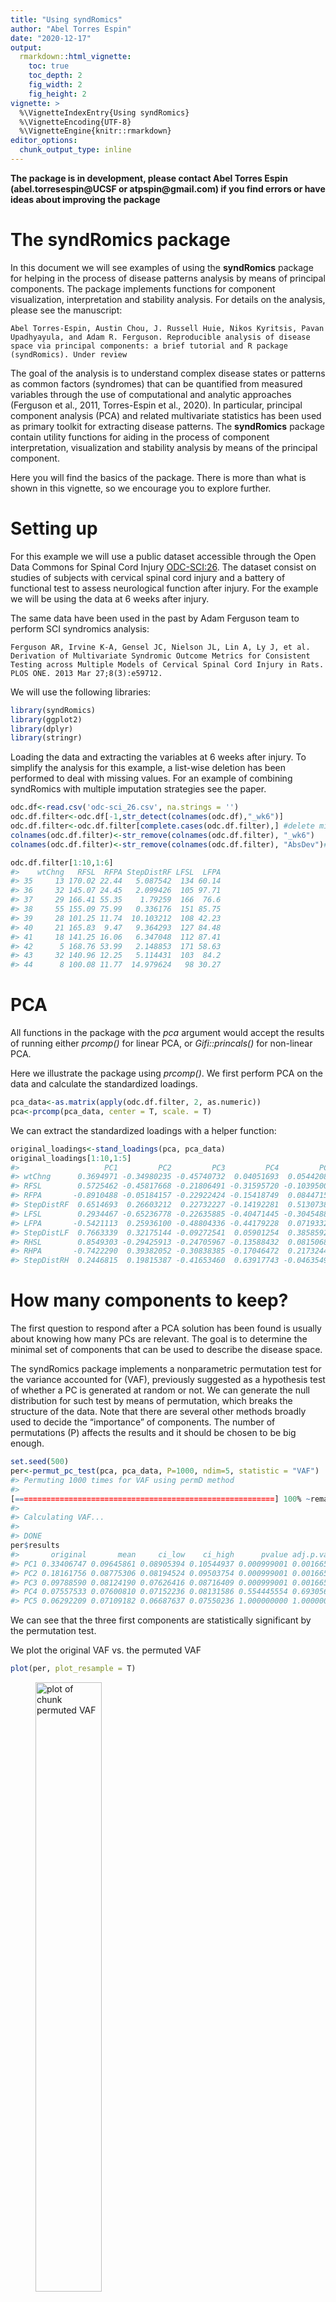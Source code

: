 ```yaml
---
title: "Using syndRomics"
author: "Abel Torres Espin"
date: "2020-12-17"
output: 
  rmarkdown::html_vignette:
    toc: true
    toc_depth: 2
    fig_width: 2
    fig_height: 2
vignette: >
  %\VignetteIndexEntry{Using syndRomics}
  %\VignetteEncoding{UTF-8}
  %\VignetteEngine{knitr::rmarkdown}
editor_options: 
  chunk_output_type: inline
---
```




**The package is in development, please contact Abel Torres Espin (abel.torresespin@UCSF or atpspin@gmail.com) if you find errors or have ideas about improving the package**

# The syndRomics package

In this document we will see examples of using the **syndRomics** package for helping in the process of disease patterns analysis by means of principal components. The package implements functions for component visualization, interpretation and stability analysis. For details on the analysis, please see the manuscript:

    Abel Torres-Espin, Austin Chou, J. Russell Huie, Nikos Kyritsis, Pavan Upadhyayula, and Adam R. Ferguson. Reproducible analysis of disease space via principal components: a brief tutorial and R package (syndRomics). Under review


The goal of the analysis is to understand complex disease states or patterns as common factors (syndromes) that can be quantified from measured variables through the use of computational and analytic approaches (Ferguson et al., 2011, Torres-Espin et al., 2020). In particular, principal component analysis (PCA) and related multivariate statistics has been used as primary toolkit for extracting disease patterns. The **syndRomics** package contain utility functions for aiding in the process of component interpretation, visualization and stability analysis by means of the principal component.

Here you will find the basics of the package. There is more than what is shown in this vignette, so we encourage you to explore further.

# Setting up

For this example we will use a public dataset accessible through the Open Data Commons for Spinal Cord Injury [ODC-SCI:26](DOI:10.7295/W9T72FMZ). The dataset consist on studies of subjects with cervical spinal cord injury and a battery of functional test to assess neurological function after injury. For the example we will be using the data at 6 weeks after injury.

The same data have been used in the past by Adam Ferguson team to perform SCI syndromics analysis:

    Ferguson AR, Irvine K-A, Gensel JC, Nielson JL, Lin A, Ly J, et al. Derivation of Multivariate Syndromic Outcome Metrics for Consistent Testing across Multiple Models of Cervical Spinal Cord Injury in Rats. PLOS ONE. 2013 Mar 27;8(3):e59712.

We will use the following libraries:

```r
library(syndRomics)
library(ggplot2)
library(dplyr)
library(stringr)
```

Loading the data and extracting the variables at 6 weeks after injury. To simplify
the analysis for this example, a list-wise deletion has been performed to deal with missing values. For an example of combining syndRomics with multiple imputation strategies see the paper.


```r
odc.df<-read.csv('odc-sci_26.csv', na.strings = '')
odc.df.filter<-odc.df[-1,str_detect(colnames(odc.df),"_wk6")]
odc.df.filter<-odc.df.filter[complete.cases(odc.df.filter),] #delete missing
colnames(odc.df.filter)<-str_remove(colnames(odc.df.filter), "_wk6")
colnames(odc.df.filter)<-str_remove(colnames(odc.df.filter), "AbsDev")#shorten var names

odc.df.filter[1:10,1:6]
#>    wtChng   RFSL  RFPA StepDistRF LFSL  LFPA
#> 35     13 170.02 22.44   5.087542  134 60.14
#> 36     32 145.07 24.45   2.099426  105 97.71
#> 37     29 166.41 55.35    1.79259  166  76.6
#> 38     55 155.09 75.99   0.336176  151 85.75
#> 39     28 101.25 11.74  10.103212  108 42.23
#> 40     21 165.83  9.47   9.364293  127 84.48
#> 41     18 141.25 16.06   6.347048  112 87.41
#> 42      5 168.76 53.99   2.148853  171 58.63
#> 43     32 140.96 12.25   5.114431  103  84.2
#> 44      8 100.08 11.77  14.979624   98 30.27
```

# PCA

All functions in the package with the *pca* argument would accept the results of running either *prcomp()* for linear PCA, or *Gifi::princals()* for non-linear PCA.

Here we illustrate the package using *prcomp()*. We first perform PCA on the data and calculate the standardized loadings.


```r
pca_data<-as.matrix(apply(odc.df.filter, 2, as.numeric))
pca<-prcomp(pca_data, center = T, scale. = T)
```

We can extract the standardized loadings with a helper function:


```r
original_loadings<-stand_loadings(pca, pca_data)
original_loadings[1:10,1:5]
#>                   PC1         PC2         PC3         PC4         PC5
#> wtChng      0.3694971 -0.34980235 -0.45740732  0.04051693  0.05442085
#> RFSL        0.5725462 -0.45817668 -0.21806491 -0.31595720 -0.10395008
#> RFPA       -0.8910488 -0.05184157 -0.22922424 -0.15418749  0.08447155
#> StepDistRF  0.6514693  0.26603212  0.22732227 -0.14192281  0.51307380
#> LFSL        0.2934467 -0.65236778 -0.22635885 -0.40471445 -0.30454885
#> LFPA       -0.5421113  0.25936100 -0.48804336 -0.44179228  0.07193321
#> StepDistLF  0.7663339  0.32175144 -0.09272541  0.05901254  0.38585925
#> RHSL        0.8549303 -0.29425913 -0.24705967 -0.13588432  0.08150684
#> RHPA       -0.7422290  0.39382052 -0.30838385 -0.17046472  0.21732442
#> StepDistRH  0.2446815  0.19815387 -0.41653460  0.63917743 -0.04635492
```


# How many components to keep?

The first question to respond after a PCA solution has been found is usually about knowing how many PCs are relevant. The goal is to determine the minimal set of components that can be used to describe the disease space. 

The syndRomics package implements a nonparametric permutation test for the variance accounted for (VAF), previously suggested as a hypothesis test of whether a PC is generated at random or not. We can generate the null distribution for such test by means of permutation, which breaks the structure of the data. Note that there are several other methods broadly used to decide the "importance" of components. The number of permutations (P) affects the results and it should be chosen to be big enough.


```r
set.seed(500)
per<-permut_pc_test(pca, pca_data, P=1000, ndim=5, statistic = "VAF")
#> Permuting 1000 times for VAF using permD method
#> 
[==========================================================] 100% ~remaining  0s
#> 
#> Calculating VAF...
#> 
#> DONE
per$results
#>       original       mean     ci_low    ci_high      pvalue adj.p.value
#> PC1 0.33406747 0.09645861 0.08905394 0.10544937 0.000999001 0.001665002
#> PC2 0.18161756 0.08775306 0.08194524 0.09503754 0.000999001 0.001665002
#> PC3 0.09788590 0.08124190 0.07626416 0.08716409 0.000999001 0.001665002
#> PC4 0.07557533 0.07600810 0.07152236 0.08131586 0.554445554 0.693056943
#> PC5 0.06292209 0.07109182 0.06687637 0.07550236 1.000000000 1.000000000
```

We can see that the three first components are statistically significant by the permutation test.

We plot the original VAF vs. the permuted VAF

```r
plot(per, plot_resample = T)
```

![plot of chunk permuted VAF](figure/permuted VAF-1.png){#id .class width=50% height=50%}

```r
# ggsave("figure/permuted VAF-1.png", width = 3, height = 3)
```

# Component Interpretation (identity)

**permut_pc_test()**

The next step in the analysis is to interpret the meaning of the components. That is, providing the PCs with a "identity". This is done by looking at metrics that measure the impact of PCs into variables. The syndRomic package works with standardized loadings and communalities. Standardized loadings are interpreted as the correlation coefficient between a PC and a variable, indicative of the contribution of variables in magnitude and direction of each PC. Communalities are the sum of squared loadings for each variable for the PCs retained during component selection, and they represent how much of the variance of each variable can be explained by the total number of kept components. These can be interpreted as the impact of a variable in the chosen PCA solution formed by the retained PCs. 

To decide PC identity, usually only the higher loadings are used. The cut-off to determine if a loading is "important" or high enough in the interpretation of a PC can be decided in several ways. Using the knowledge of the researcher, several authors suggested rules of thumb for such threshold. Others have suggested a more analytic approach. The syndRomic package implements a non-parametric permutation test for loadings as previously suggested (Buja and Eyuboglu, 1992; Linting et al., 2011).


```r
s_per<-permut_pc_test(pca, pca_data, P=1000, ndim=3, statistic = 's.loadings', perm.method = 'permV')
#> Permuting 1000 x 18 times for s.loadings using permV method
#> 
[==========================================================] 100% ~remaining  0s
#> 
#> Calculating loadings...
#> 
#> DONE
s_per$results
#> # A tibble: 54 x 8
#> # Groups:   component [3]
#>    Variables         component original     mean ci_low ci_high   pvalue adj.p.value
#>    <chr>             <chr>        <dbl>    <dbl>  <dbl>   <dbl>    <dbl>       <dbl>
#>  1 BBB_FergTrans     PC1       -0.493   -0.00535 -0.214   0.198 0.000999     0.00128
#>  2 BBB_FergTrans     PC2       -0.644   -0.0117  -0.270   0.236 0.000999     0.00225
#>  3 BBB_FergTrans     PC3       -0.00985  0.00473 -0.405   0.385 0.954        0.954  
#>  4 ForelimbOpenField PC1       -0.511    0.00278 -0.203   0.219 0.000999     0.00128
#>  5 ForelimbOpenField PC2       -0.315   -0.00387 -0.254   0.253 0.0120       0.0196 
#>  6 ForelimbOpenField PC3       -0.0302  -0.00939 -0.375   0.389 0.882        0.954  
#>  7 Groom             PC1       -0.389   -0.00543 -0.206   0.193 0.000999     0.00128
#>  8 Groom             PC2       -0.643   -0.00593 -0.280   0.248 0.000999     0.00225
#>  9 Groom             PC3        0.0248  -0.0128  -0.411   0.371 0.924        0.954  
#> 10 LFPA              PC1       -0.542   -0.00671 -0.226   0.203 0.000999     0.00128
#> # ... with 44 more rows
```

We can see that the cut-off of significance (for alpha =0.05) using the adjusted p value is around |0.25| for PC1, around |0.3| for PC2 and around |0.45| for PC3 based on the permutation test.

We can get a barmap plot of the loadings and the permuted distribution (error bars represents mean +/- 95%CI of permuted samples)


```r
plot(s_per, plot_resample = T)
```

![plot of chunk s plot 1](figure/s plot 1-1.png){#id .class width=50% height=50%}

```r
# ggsave("figure/s plot 1-1.png", width = 6, height = 3.5)
```

We can also plot a specific PC in isolation.


```r
plot(s_per, plot_resample = T, ndim = 2)
```

![plot of chunk s plot 2](figure/s plot 2-1.png){#id .class width=50% height=50%}

```r
# ggsave("figure/s plot 2-1.png", width = 6, height = 3.5)
```

We will see plotting in detail in the visualization section.

The same analysis can be performed for communalities. See *?permut_pc_test* for details

# Component stability

**pc_stability()**

Component stability refers to the sensitivity of the PCs to variation, and it is important to study to understand the robustness of the analysis. The package implements functions to help in the process of studying the component stability to data selection variability using resampling methods such as bootstrapping. A robust PC would have small sensitivity to data variations, and thus the goal of the stability analysis is to determine such sensitivity. The package uses nonparametric bootstrapping as previously described for component stability (Babamoradi et al., 2013; Linting et al., 2007; Timmerman et al., 2007; Zientek & Thompson, 2007).

## Stability measures

Component stability can be measured at the component level or at the level of loadings or communalities. At the component level, the package includes: Congruence coefficient, Pearson's r, root mean square error (RMSE) and Cattell's s index (see *?component_similarity for details*). At the level of loadings and communalities, the package allows for computing nonparametric confident intervals. A narrow confident region means that the loading or communality is stable to resampling variations. The *pc_stability()* function returns the accelerated and bias-corrected 95% confident interval for the loadings by default as it has been shown to be robust in different simulation conditions (Efron, B. 1987). For the similarity metrics, the confident interval by the percentile method is returned.

See *?pc_stability* for more options.


```r
booted_PCA<-pc_stability(pca, pca_data,ndim = 3,B =1000, similarity_metric = "all")
#> Bootstrapping 1000 times
#> 
[==========================================================] 100% ~remaining  0s
#> Calculating confident intervals by bca method
#> 
[==========================================================] 100% ~remaining  0s
#> Calculating PC similarities
#> 
[==========================================================] 100% ~remaining  0s
#> 
#> 
#> Final B iterations: 1000
booted_PCA$results
#> # A tibble: 54 x 6
#>    Variables  component Original_loading   mean ci_low ci_high
#>    <chr>      <chr>                <dbl>  <dbl>  <dbl>   <dbl>
#>  1 wtChng     PC1                  0.369  0.366  0.249   0.477
#>  2 RFSL       PC1                  0.573  0.584  0.412   0.708
#>  3 RFPA       PC1                 -0.891 -0.891 -0.918  -0.851
#>  4 StepDistRF PC1                  0.651  0.652  0.576   0.717
#>  5 LFSL       PC1                  0.293  0.293  0.179   0.403
#>  6 LFPA       PC1                 -0.542 -0.543 -0.622  -0.453
#>  7 StepDistLF PC1                  0.766  0.766  0.707   0.817
#>  8 RHSL       PC1                  0.855  0.853  0.809   0.892
#>  9 RHPA       PC1                 -0.742 -0.743 -0.789  -0.684
#> 10 StepDistRH PC1                  0.245  0.250  0.107   0.370
#> # ... with 44 more rows
```

**Component similarity**

```r
booted_PCA$PC_similarity
#> $similarity_mean
#> # A tibble: 3 x 6
#>   PC    cc_index r_correlation   rmse s_index    s_HP
#>   <chr>    <dbl>         <dbl>  <dbl>   <dbl>   <dbl>
#> 1 1        0.996         0.997 0.0503   0.997 0.00309
#> 2 2        0.995         0.995 0.0474   0.981 0.0650 
#> 3 3        0.992         0.987 0.0418   0.952 0.260  
#> 
#> $similarity_ci_low
#> # A tibble: 3 x 6
#>   PC    cc_index r_correlation   rmse s_index   s_HP
#>   <chr>    <dbl>         <dbl>  <dbl>   <dbl>  <dbl>
#> 1 1        0.993         0.993 0.0306   0.971 0     
#> 2 2        0.989         0.989 0.0292   0.941 0.0278
#> 3 3        0.982         0.971 0.0258   0.889 0.222 
#> 
#> $similarity_ci_high
#> # A tibble: 3 x 6
#>   PC    cc_index r_correlation   rmse s_index   s_HP
#>   <chr>    <dbl>         <dbl>  <dbl>   <dbl>  <dbl>
#> 1 1        0.999         0.999 0.0744       1 0.0278
#> 2 2        0.998         0.998 0.0700       1 0.0833
#> 3 3        0.997         0.995 0.0628       1 0.306
```

**Plotting loadings and CI**

```r
plot(booted_PCA, plot_resample = T)
```

![plot of chunk boot 1](figure/boot 1-1.png){#id .class width=50% height=50%}

```r
# ggsave("figure/boot 1-1.png", width = 6, height = 3.5)
```

**Plotting communalities and CI**

```r
plot(booted_PCA, communalities = T, plot_resample = T)
```

![plot of chunk boot 2](figure/boot 2-1.png){#id .class width=50% height=50%}

```r
# ggsave("figure/boot 2-1.png", width = 5, height = 3.5)
```

# Let's get visual

Visualizations might aid in the process of component interpretation. The syndRomics package implements 4 different visualizations: syndromic plots, heatmap of loadings and barmap of loadings or communalities, and VAF plots.

Any of these visualization can be obtained from either the results of the *prcomp()* or *princals()* functions, or a data.frame containing the loadings or VAF. That allows for generating the plots from loadings obtained by any other function/package/software. In the case of pass a data.frame to the plotting functions, the structure should be as follow: 

    First column named "Variables" and a column for each PCs. One row per variable. The values are the loadings.

In case a data.frame of loadings is passed to the plotting functions, the VAF argument must be given as a character vector of the same lenght of the PCs to plot (ndim) and format: c("60.1%","20.2%") for example. If the results of *prcomp()* or *princals()* are passed, VAF is internally calculated.

## Syndromic plots

The syndromic plot were designed and first published by Ferguson et al, 2013. The plot consist on a middle convex triangle (the intersection of a Venn diagram with 3 sets) displaying the variance accounted for (VAF) for a PC and arrows pointing to the center of the triangle representing each variable. The width of each arrow and the color are proportional to the standardized loading they represent. The variables to plot are determined by a threshold of “importance” for the loadings (cutoff). Syndromic plots are especially useful to report PC identity in publication.

Note that cutoff can be of different values for each extracted plot.


```r
splot<-syndromic_plot(pca, pca_data, ndim = 3,cutoff = 0.45, text_size = 5)
splot$PC1
```

![plot of chunk s plot 3](figure/s plot 3-1.png){#id .class width=50% height=50%}

```r

# ggsave("figure/s plot 3-1.png", width = 6, height = 6)
```

The *syndromic_plot()* function returns a ggplot2 object that can be further tuned using the ggplot2 package. You will notice that the arrows do not look quite right in Windows machines. This is a problem with the plotting device. Saving the plot to pdf makes it nicer and it can be easily changes in case need further tuning for publication.


```r
ggsave(plot = splot$PC1, filename = 'figure/PC1.pdf', width = 9, height = 9)
knitr::include_graphics("figure/PC1.pdf")
```

<embed src="figure/PC1.pdf" title="plot of chunk unnamed-chunk-9" alt="plot of chunk unnamed-chunk-9" width="500" height="500" type="application/pdf" />

We can customize some aspects of the plot:

**Colors**

The colors argument take three colors in the order: negative loading, zero loading, positive loading


```r
syndromic_plot(pca, pca_data, ndim=1,cutoff = 0.45, text_size = 5, colors = c("orange", "white","purple"))
#> $PC1
```

![plot of chunk s plot 4](figure/s plot 4-1.png){#id .class width=50% height=50%}

```r
# ggsave("figure/s plot 4-1.png", width = 6, height = 6)
```

**Arrow width**

The size of the arrows can be controlled with the *arrow_size_multi* argument. This value is a multiplayer such that all arrows will be proportional to loadings by this factor. Default is 10.


```r
syndromic_plot(pca, pca_data, ndim=1,cutoff = 0.45, text_size = 5, arrow_size_multi = 2)
#> $PC1
```

![plot of chunk s plot 5](figure/s plot 5-1.png){#id .class width=50% height=50%}

```r
# ggsave("figure/s plot 5-1.png", width = 6, height = 6)
```


```r
syndromic_plot(pca, pca_data, ndim=1,cutoff = 0.45, text_size = 5, arrow_size_multi = 15)
#> $PC1
```

![plot of chunk s plot 6](figure/s plot 6-1.png){#id .class width=50% height=50%}

```r
# ggsave("figure/s plot 6-1.png", width = 6, height = 6)
```

**Reorder variables**

Variables can be ordered either by loadings or by a specified order. The options for ordering by loadings are (starting at 12 o’clock and moving counterclockwise): 

*   'abs decreasing': plot by decreasing absolute value
*   'abs increasing': plot by increasing absolute value 
*   'decreasing'
*   'increasing’


```r
syndromic_plot(pca, pca_data, ndim=1,cutoff = 0.45, text_size = 5, var_order = "increasing")
#> $PC1
```

![plot of chunk s plot 7](figure/s plot 7-1.png){#id .class width=50% height=50%}

```r
# ggsave("figure/s plot 7-1.png", width = 6, height = 6)
```


```r
syndromic_plot(pca, pca_data, ndim=1,cutoff = 0.45, text_size = 5, var_order = "abs increasing")
#> $PC1
```

![plot of chunk s plot 8](figure/s plot 8-1.png){#id .class width=50% height=50%}

```r
# ggsave("figure/s plot 8-1.png", width = 6, height = 6)
```

Variables can also be reordered as you wish if we specify a vector of numbers in the order that we want (starting at 12 o’clock and moving counterclockwise). For example, alphabetically.


```r
var_names<-colnames(pca_data)
syndromic_plot(pca, pca_data, ndim=1,cutoff = 0.45, text_size = 5, var_order =order(var_names))
#> $PC1
```

![plot of chunk s plot 9](figure/s plot 9-1.png){#id .class width=50% height=50%}

```r
# ggsave("figure/s plot 9-1.png", width = 6, height = 6)
```

## Heatmap and Barmap plots

Heatmap and barmap plots are other visualizations of the loadings (and communalities in case of barmaps) offering other options beyond the syndromic plot, also returning ggplot2 objects. The major difference between these two plots and the syndromic plot is that both heatmap and barmap plots display all variables (although a subset can be specified using the *vars* argument). This is particularly useful when there are too many variables to plot that might make syndromic plots too crowded, or to compare loadings between PCs more easily. These plots are implemented in the *heatmap_loading()*, the *barmap_loading()*, and the *barmap_commun()* functions. 


```r
heatmap_loading(pca, pca_data, ndim=1:3, cutoff = 0.45, star_values = T, text_values = F)
```

![plot of chunk s plot 10](figure/s plot 10-1.png){#id .class width=50% height=50%}

```r
# ggsave("figure/s plot 10-1.png", width = 3.5, height = 3.5)
```

Note that for barmap plots we specify a vector of dimensions to plot (e.g. 1:3)

```r
barmap_loading(pca, pca_data, ndim=1:3, cutoff = 0.45)
```

![plot of chunk s plot 11](figure/s plot 11-1.png){#id .class width=50% height=50%}

```r
# ggsave("figure/s plot 11-1.png", width = 6, height = 3.5)
```

Although we can also plot a single PC


```r
barmap_loading(pca, pca_data, ndim=2, cutoff = 0.45)
```

![plot of chunk s plot 12](figure/s plot 12-1.png){#id .class width=50% height=50%}

```r
# ggsave("figure/s plot 12-1.png", width = 4, height = 3.5)
```

Colors and variable order can be modified as we have seen for the syndromic plots.


```r
barmap_loading(pca, pca_data, ndim=1:3, cutoff = 0.45, colors= c("orange2", "white","purple"))
```

![plot of chunk s plot 13](figure/s plot 13-1.png){#id .class width=50% height=50%}

```r
# ggsave("figure/s plot 13-1.png", width = 6, height = 3.5)
```


```r
heatmap_loading(pca, pca_data, ndim=1:3, cutoff = 0.45, star_values = T, text_values = F,
                colors= c("orange2", "white","purple"), vars = var_names)
```

![plot of chunk s plot 14](figure/s plot 14-1.png){#id .class width=50% height=50%}

```r
# ggsave("figure/s plot 14-1.png", width = 6, height = 3.5)
```


```r
barmap_commun(pca, pca_data, ndim=1:3, colors= c("white","purple"))
```

![plot of chunk s plot 15](figure/s plot 15-1.png){#id .class width=50% height=50%}

```r
# ggsave("figure/s plot 15-1.png", width = 4, height = 3.5)
```

**Values.** Whether to plot the value of the loadings or a star indicating the |loadings| >= cutoff can be controlled by the *star_value* and the *text_value* arguments.


```r
barmap_loading(pca, pca_data, ndim=1:3, cutoff = 0.45, star_values = F,text_values = T)
```

![plot of chunk s plot 16](figure/s plot 16-1.png){#id .class width=50% height=50%}

```r
# ggsave("figure/s plot 16-1.png", width = 6.5, height = 3.5)
```


```r
heatmap_loading(pca, pca_data, ndim=1:3, cutoff = 0.45, star_values = T, text_values = T,
                colors= c("orange2", "white","purple"), vars = var_names)
```

![plot of chunk s plot 17](figure/s plot 17-1.png){#id .class width=50% height=50%}

```r
# ggsave("figure/s plot 17-1.png", width = 3.5, height = 3.5)
```

## VAF plots

There are two styles of VAF plots:

**line**


```r
VAF_plot(pca, pca_data, ndim=1:10)
```

![plot of chunk s plot 18](figure/s plot 18-1.png){#id .class width=50% height=50%}

```r
# ggsave("figure/s plot 18-1.png", width = 5, height = 3.5)
```

**VAF reduced**


```r
VAF_plot(pca, pca_data, ndim=1:5, style = "reduced")
```

![plot of chunk s plot 19](figure/s plot 19-1.png){#id .class width=50% height=50%}

```r
# ggsave("figure/s plot 19-1.png", width = 3.5, height = 1)
```

## The plot method

There are two ways to plot the results of the *pc_stability()* and *permut_pc_test()*. The results for these can be pass to the VAF plot or the barmap plot functions or using the generic *plot()* function.

For example, permutation test of loadings can be obtained by either way:


```r
barmap_loading(pca, pca_data, ndim=1:3, resample_ci = s_per$results)
```

![plot of chunk s plot 20](figure/s plot 20-1.png){#id .class width=50% height=50%}

```r
# ggsave("figure/s plot 20-1.png", width = 6.5, height = 3.5)
```


```r
plot(s_per, plot_resample = T, ndim = 1:3)
```

![plot of chunk s plot 21](figure/s plot 21-1.png){#id .class width=50% height=50%}

```r
# ggsave("figure/s plot 21-1.png", width = 6.5, height = 3.5)
```

This is because *pc_stability()* and *permut_pc_test()* return an object of class "syndromics" that is recognized by *plot()* and redirected to the relevant plot. The same arguments used in the respective plot function can be passed to *plot()*


```r
plot(s_per, plot_resample = T, ndim = 1:3, colors=c("orange2", "white","purple"))
```

![plot of chunk s plot 22.0](figure/s plot 22.0-1.png){#id .class width=50% height=50%}

```r
# ggsave("figure/s plot 22.0-1.png", width = 6.5, height = 3.5)
```

The resamples can be plot as follow as well:

**VAF line**


```r
VAF_plot(pca, pca_data, ndim=1:5, resample_ci = per$results)
```

![plot of chunk s plot 22](figure/s plot 22-1.png){#id .class width=50% height=50%}

```r
# ggsave("figure/s plot 22-1.png", width = 3.5, height = 3)
```

**Bootstrap**

```r
barmap_loading(pca, pca_data, ndim=1:3, resample_ci = booted_PCA$results)
```

![plot of chunk s plot 23](figure/s plot 23-1.png){#id .class width=50% height=50%}

```r
# ggsave("figure/s plot 23-1.png", width = 6.5, height = 3.5)
```

**Permutation**

```r
barmap_loading(pca, pca_data, ndim=1:3, resample_ci = s_per$results)
```

![plot of chunk s plot 24](figure/s plot 24-1.png){#id .class width=50% height=50%}

```r
# ggsave("figure/s plot 24-1.png", width = 6.5, height = 3.5)
```

## Tuning up the plots

The plots generated by the **syndRomics** package are ggplot2 objects that can be further modified using the ggplot2 package. For instance, we can play around with the legend:

**Legend**


```r
barmap_loading(pca, pca_data, ndim=1:3)+
  theme(legend.position = 'bottom', legend.key.width = unit(15,'mm'),
           legend.key.height = unit(2,'mm'),legend.justification = 'left',
           legend.title = element_text(vjust = 1.3),panel.spacing = unit(5,'mm'))
```

![plot of chunk s plot 25](figure/s plot 25-1.png){#id .class width=50% height=50%}

```r
# ggsave("figure/s plot 25-1.png", width = 6, height = 3.5)
```

**Titles**


```r
barmap_loading(pca, pca_data, ndim=1:3)+
  ggtitle("Barmap plot for ODC-SCI:26 PCA")+
  theme(plot.title = element_text(color="purple", size=9, hjust=0.5))+
  labs(fill="Loadings")
```

![plot of chunk s plot 26](figure/s plot 26-1.png){#id .class width=50% height=50%}

```r
# ggsave("figure/s plot 26-1.png", width = 6, height = 3.5)
```


# More information

You can read more about the specific functions using the *help()* or *?*. A more detailed explanation of the implementation can be find in the paper.

    Abel Torres-Espin, Austin Chou, J. Russell Huie, Nikos Kyritsis, Pavan Upadhyayula, and Adam R. Ferguson. Reproducible analysis of disease space via principal components: a brief tutorial and R package (syndRomics). Under review

# References

*   Ferguson AR, Stück ED, Nielson JL. Syndromics: A Bioinformatics Approach for Neurotrauma Research. Transl Stroke Res. 2011 Dec;2(4):438–54.

*   Buja A, Eyuboglu N. Remarks on Parallel Analysis. Multivar Behav Res. 1992 Oct 1;27(4):509–40

*   Linting M, van Os BJ, Meulman JJ. Statistical Significance of the Contribution of Variables to the PCA solution: An Alternative Permutation Strategy. Psychometrika. 2011 Jul 1;76(3):440–60

*   Linting M, Meulman JJ, Groenen PJF, van der Kooij AJ. Stability of nonlinear principal components analysis: An empirical study using the balanced bootstrap. Psychol Methods. 2007;12(3):359–79. 

*   Babamoradi H, van den Berg F, Rinnan Å. Bootstrap based confidence limits in principal component analysis — A case study. Chemom Intell Lab Syst. 2013 Jan 15;120:97–105. 

*   Timmerman ME, Kiers HAL, Smilde AK. Estimating confidence intervals for principal component loadings: a comparison between the bootstrap and asymptotic results. Br J Math Stat Psychol. 2007 Nov;60(Pt 2):295–314. 

*   Zientek LR, Thompson B. Applying the bootstrap to the multivariate case: Bootstrap component/factor analysis. Behav Res Methods. 2007 May;39(2):318–25.

*   Efron, B. (1987). Better Bootstrap Confidence Intervals. Journal of the American Statistical Association, 82(397), 171–185. https://doi.org/10.1080/01621459.1987.10478410
  
*   Ferguson AR, Irvine K-A, Gensel JC, Nielson JL, Lin A, Ly J, et al. Derivation of Multivariate Syndromic Outcome Metrics for Consistent Testing across Multiple Models of Cervical Spinal Cord Injury in Rats. PLOS ONE. 2013 Mar 27;8(3):e59712.

# Session information

```r
sessionInfo()
#> R version 4.0.2 (2020-06-22)
#> Platform: x86_64-w64-mingw32/x64 (64-bit)
#> Running under: Windows 10 x64 (build 19041)
#> 
#> Matrix products: default
#> 
#> locale:
#> [1] LC_COLLATE=English_United States.1252  LC_CTYPE=English_United States.1252   
#> [3] LC_MONETARY=English_United States.1252 LC_NUMERIC=C                          
#> [5] LC_TIME=English_United States.1252    
#> 
#> attached base packages:
#> [1] stats     graphics  grDevices utils     datasets  methods   base     
#> 
#> other attached packages:
#> [1] syndRomics_0.0.1.9000 progress_1.2.2        tidyr_1.1.2           stringr_1.4.0        
#> [5] ggplot2_3.3.2         dplyr_1.0.2          
#> 
#> loaded via a namespace (and not attached):
#>  [1] tidyselect_1.1.0  xfun_0.17         remotes_2.2.0     purrr_0.3.4      
#>  [5] colorspace_1.4-1  vctrs_0.3.4       generics_0.1.0    testthat_2.3.2   
#>  [9] htmltools_0.5.0   usethis_1.6.3     yaml_2.2.1        utf8_1.1.4       
#> [13] rlang_0.4.7       pkgbuild_1.1.0    pracma_2.2.9      pillar_1.4.6     
#> [17] glue_1.4.2        withr_2.2.0       sessioninfo_1.1.1 lifecycle_0.2.0  
#> [21] munsell_0.5.0     gtable_0.3.0      devtools_2.3.2    evaluate_0.14    
#> [25] memoise_1.1.0     labeling_0.3      knitr_1.29        callr_3.4.4      
#> [29] ps_1.3.4          fansi_0.4.1       highr_0.8         Rcpp_1.0.5       
#> [33] scales_1.1.1      backports_1.1.9   desc_1.2.0        pkgload_1.1.0    
#> [37] farver_2.0.3      fs_1.5.0          hms_0.5.3         digest_0.6.25    
#> [41] stringi_1.5.3     processx_3.4.4    ggrepel_0.8.2     grid_4.0.2       
#> [45] rprojroot_1.3-2   cli_2.0.2         tools_4.0.2       magrittr_1.5     
#> [49] tibble_3.0.3      crayon_1.3.4      pkgconfig_2.0.3   ellipsis_0.3.1   
#> [53] rsconnect_0.8.16  ggnewscale_0.4.3  prettyunits_1.1.1 assertthat_0.2.1 
#> [57] rmarkdown_2.3     rstudioapi_0.11   R6_2.4.1          boot_1.3-25      
#> [61] compiler_4.0.2
```

